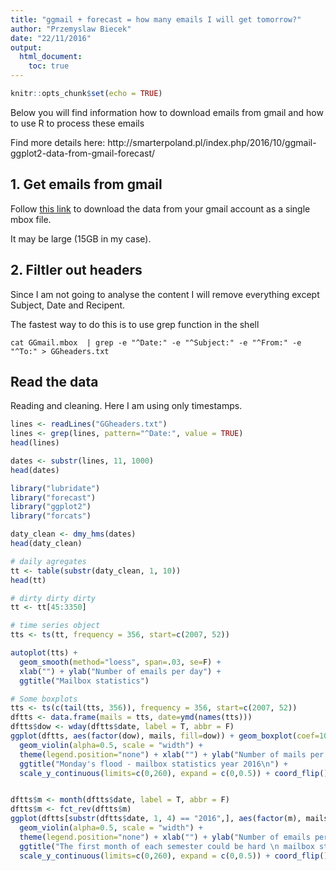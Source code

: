 ```yaml
---
title: "ggmail + forecast = how many emails I will get tomorrow?"
author: "Przemyslaw Biecek"
date: "22/11/2016"
output: 
  html_document:
    toc: true
---
```


```r
knitr::opts_chunk$set(echo = TRUE)
```


Below you will find information how to download emails from gmail and how to use R to process these emails

Find more details here: http://smarterpoland.pl/index.php/2016/10/ggmail-ggplot2-data-from-gmail-forecast/

## 1. Get emails from gmail

Follow [this link](https://support.google.com/accounts/answer/3024190?hl=en) to download the data from your gmail account as a single mbox file.

It may be large (15GB in my case).

## 2. Filtler out headers

Since I am not going to analyse the content I will remove everything except Subject, Date and Recipent.

The fastest way to do this is to use grep function in the shell

```
cat GGmail.mbox  | grep -e "^Date:" -e "^Subject:" -e "^From:" -e "^To:" > GGheaders.txt
```

## Read the data

Reading and cleaning. Here I am using only timestamps.

```r
lines <- readLines("GGheaders.txt")
lines <- grep(lines, pattern="^Date:", value = TRUE)
head(lines)

dates <- substr(lines, 11, 1000)
head(dates)

library("lubridate")
library("forecast")
library("ggplot2")
library("forcats")

daty_clean <- dmy_hms(dates)
head(daty_clean)

# daily agregates
tt <- table(substr(daty_clean, 1, 10))
head(tt)

# dirty dirty dirty
tt <- tt[45:3350]

# time series object
tts <- ts(tt, frequency = 356, start=c(2007, 52))

autoplot(tts) +
  geom_smooth(method="loess", span=.03, se=F) +
  xlab("") + ylab("Number of emails per day") +
  ggtitle("Mailbox statistics")

# Some boxplots
tts <- ts(c(tail(tts, 356)), frequency = 356, start=c(2007, 52))
dftts <- data.frame(mails = tts, date=ymd(names(tts)))
dftts$dow <- wday(dftts$date, label = T, abbr = F)
ggplot(dftts, aes(factor(dow), mails, fill=dow)) + geom_boxplot(coef=100) +
  geom_violin(alpha=0.5, scale = "width") +
  theme(legend.position="none") + xlab("") + ylab("Number of mails per day") +
  ggtitle("Monday's flood - mailbox statistics year 2016\n") +
  scale_y_continuous(limits=c(0,260), expand = c(0,0.5)) + coord_flip()


dftts$m <- month(dftts$date, label = T, abbr = F)
dftts$m <- fct_rev(dftts$m)
ggplot(dftts[substr(dftts$date, 1, 4) == "2016",], aes(factor(m), mails, fill=m)) + geom_boxplot(coef=100) +
  geom_violin(alpha=0.5, scale = "width") +
  theme(legend.position="none") + xlab("") + ylab("Number of emails per day") +
  ggtitle("The first month of each semester could be hard \n mailbox statistics year 2016") +
  scale_y_continuous(limits=c(0,260), expand = c(0,0.5)) + coord_flip()

```
